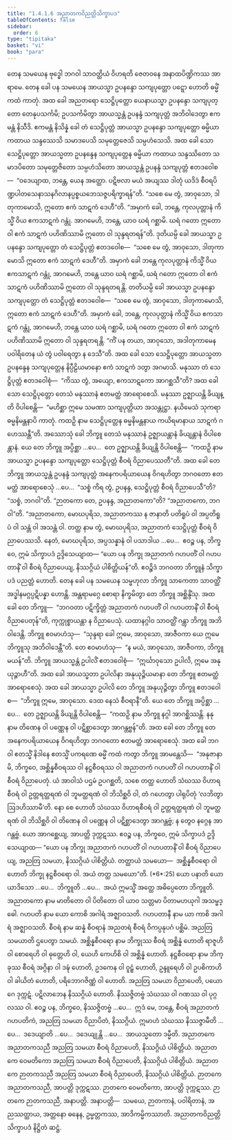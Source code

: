 ```yaml
---
title: "1.4.1.6 အညာတကဝိညတ္တိသိက္ခာပဒ"
tableOfContents: false
sidebar:
  order: 6
type: "tipitaka"
basket: "vi"
book: "para"
---
```



<DynamicBreadcrumb />

<Division number="515" book="para" e="ch" v="1" p="311">

<Paragraph number="1974" book="para">
တေန သမယေန ဗုဒ္ဓေါ ဘဂဝါ သာဝတ္ထိယံ ဝိဟရတိ ဇေတဝနေ အနာထပိဏ္ဍိကဿ အာရာမေ. တေန ခေါ ပန သမယေန အာယသ္မာ ဥပနန္ဒော သကျပုတ္တော ပဋ္ဋော ဟောတိ ဓမ္မိံ ကထံ ကာတုံ. အထ ခေါ အညတရော သေဋ္ဌိပုတ္တော ယေနာယသ္မာ ဥပနန္ဒော သကျပုတ္တော တေနုပသင်္ကမိ; ဥပသင်္ကမိတွာ အာယသ္မန္တံ ဥပနန္ဒံ သကျပုတ္တံ အဘိဝါဒေတွာ ဧကမန္တံ နိသီဒိ. ဧကမန္တံ နိသိန္နံ ခေါ တံ သေဋ္ဌိပုတ္တံ အာယသ္မာ ဥပနန္ဒော သကျပုတ္တော ဓမ္မိယာ ကထာယ သန္ဒဿေသိ သမာဒပေသိ သမုတ္တေဇေသိ သမ္ပဟံသေသိ. အထ ခေါ သော သေဋ္ဌိပုတ္တော အာယသ္မတာ ဥပနန္ဒေန သကျပုတ္တေန ဓမ္မိယာ ကထာယ သန္ဒဿိတော သမာဒပိတော သမုတ္တေဇိတော သမ္ပဟံသိတော အာယသ္မန္တံ ဥပနန္ဒံ သကျပုတ္တံ ဧတဒဝေါစ—  “ဝဒေယျာထ, ဘန္တေ, ယေန အတ္ထော. ပဋိဗလာ မယံ အယျဿ ဒါတုံ ယဒိဒံ စီဝရပိဏ္ဍပါတသေနာသနဂိလာနပ္ပစ္စယဘေသဇ္ဇပရိက္ခာရန်”တိ. “သစေ မေ တွံ, အာဝုသော, ဒါတုကာမောသိ, ဣတော ဧကံ သာဋကံ ဒေဟီ”တိ. “အမှာကံ ခေါ, ဘန္တေ, ကုလပုတ္တာနံ ကိသ္မိံ ဝိယ ဧကသာဋကံ ဂန္တုံ. အာဂမေဟိ, ဘန္တေ, ယာဝ ဃရံ ဂစ္ဆာမိ. ဃရံ ဂတော ဣတော ဝါ ဧကံ သာဋကံ ပဟိဏိဿာမိ ဣတော ဝါ သုန္ဒရတရန်”တိ.
</Paragraph>

<Paragraph number="1975" book="para">
ဒုတိယမ္ပိ ခေါ အာယသ္မာ ဥပနန္ဒော သကျပုတ္တော တံ သေဋ္ဌိပုတ္တံ ဧတဒဝေါစ—  “သစေ မေ တွံ, အာဝုသော, ဒါတုကာမောသိ ဣတော ဧကံ သာဋကံ ဒေဟီ”တိ. အမှာကံ ခေါ ဘန္တေ ကုလပုတ္တာနံ ကိသ္မိံ ဝိယ ဧကသာဋကံ ဂန္တုံ, အာဂမေဟိ, ဘန္တေ ယာဝ ဃရံ ဂစ္ဆာမိ, ဃရံ ဂတော ဣတော ဝါ ဧကံ သာဋကံ ပဟိဏိဿာမိ ဣတော ဝါ သုန္ဒရတရန္တိ.
</Paragraph>

<Paragraph number="1976" book="para">
တတိယမ္ပိ ခေါ အာယသ္မာ ဥပနန္ဒော သကျပုတ္တော တံ သေဋ္ဌိပုတ္တံ ဧတဒဝေါစ—  “သစေ မေ တွံ, အာဝုသော, ဒါတုကာမောသိ, ဣတော ဧကံ သာဋကံ ဒေဟီ”တိ. အမှာကံ ခေါ, ဘန္တေ, ကုလပုတ္တာနံ ကိသ္မိံ ဝိယ ဧကသာဋကံ ဂန္တုံ, အာဂမေဟိ, ဘန္တေ ယာဝ ဃရံ ဂစ္ဆာမိ, ဃရံ ဂတော ဣတော ဝါ ဧကံ သာဋကံ ပဟိဏိဿာမိ ဣတော ဝါ သုန္ဒရတရန္တိ. “ကိံ ပန တယာ, အာဝုသော, အဒါတုကာမေန ပဝါရိတေန ယံ တွံ ပဝါရေတွာ န ဒေသီ”တိ.
</Paragraph>

<Paragraph number="1977" book="para">
အထ ခေါ သော သေဋ္ဌိပုတ္တော အာယသ္မတာ ဥပနန္ဒေန သကျပုတ္တေန နိပ္ပီဠိယမာနော ဧကံ သာဋကံ ဒတွာ အဂမာသိ. မနုဿာ တံ သေဋ္ဌိပုတ္တံ ဧတဒဝေါစုံ—  “ကိဿ တွံ, အယျော, ဧကသာဋကော အာဂစ္ဆသီ”တိ? အထ ခေါ သော သေဋ္ဌိပုတ္တော တေသံ မနုဿာနံ ဧတမတ္ထံ အာရောစေသိ. မနုဿာ ဥဇ္ဈာယန္တိ ခိယျန္တိ ဝိပါစေန္တိ—  “မဟိစ္ဆာ ဣမေ သမဏာ သကျပုတ္တိယာ အသန္တုဋ္ဌာ. နယိမေသံ သုကရာ ဓမ္မနိမန္တနာပိ ကာတုံ. ကထဉှိ နာမ သေဋ္ဌိပုတ္တေန ဓမ္မနိမန္တနာယ ကယိရမာနာယ သာဋကံ ဂဟေဿန္တီ”တိ.
</Paragraph>

<Paragraph number="1978" book="para">
အဿောသုံ ခေါ ဘိက္ခူ တေသံ မနုဿာနံ ဥဇ္ဈာယန္တာနံ ခိယျန္တာနံ ဝိပါစေန္တာနံ. ယေ တေ ဘိက္ခူ အပ္ပိစ္ဆာ …ပေ…  တေ ဥဇ္ဈာယန္တိ ခိယျန္တိ ဝိပါစေန္တိ—  “ကထဉှိ နာမ အာယသ္မာ ဥပနန္ဒော သကျပုတ္တော သေဋ္ဌိပုတ္တံ စီဝရံ ဝိညာပေဿတီ”တိ.
</Paragraph>

<Paragraph number="1979" book="para">
အထ ခေါ တေ ဘိက္ခူ အာယသ္မန္တံ ဥပနန္ဒံ သကျပုတ္တံ အနေကပရိယာယေန ဝိဂရဟိတွာ ဘဂဝတော ဧတမတ္ထံ အာရောစေသုံ …ပေ…  “သစ္စံ ကိရ တွံ, ဥပနန္ဒ, သေဋ္ဌိပုတ္တံ စီဝရံ ဝိညာပေသီ”တိ? “သစ္စံ, ဘဂဝါ”တိ. “ဉာတကော တေ, ဥပနန္ဒ, အညာတကော”တိ? “အညာတကော, ဘဂဝါ”တိ. “အညာတကော, မောဃပုရိသ, အညာတကဿ န ဇာနာတိ ပတိရူပံ ဝါ အပ္ပတိရူပံ ဝါ သန္တံ ဝါ အသန္တံ ဝါ. တတ္ထ နာမ တွံ, မောဃပုရိသ, အညာတကံ သေဋ္ဌိပုတ္တံ စီဝရံ ဝိညာပေဿသိ. နေတံ, မောဃပုရိသ, အပ္ပသန္နာနံ ဝါ ပသာဒါယ …ပေ…  ဧဝဉ္စ ပန, ဘိက္ခဝေ, ဣမံ သိက္ခာပဒံ ဥဒ္ဒိသေယျာထ—
</Paragraph>

</Division>
<Division number="516" book="para" e="ch" v="1" p="313">

<Paragraph number="1980" book="para">
<Emphasis>“ယော ပန ဘိက္ခု အညာတကံ ဂဟပတိံ ဝါ ဂဟပတာနိံ ဝါ စီဝရံ ဝိညာပေယျ, နိဿဂ္ဂိယံ ပါစိတ္တိယန်”</Emphasis>တိ.
</Paragraph>

<Paragraph number="1981" book="para">
ဧဝဉ္စိဒံ ဘဂဝတာ ဘိက္ခူနံ သိက္ခာပဒံ ပညတ္တံ ဟောတိ.
</Paragraph>

</Division>
<Division number="517" book="para" e="ch" v="1" p="313">

<Paragraph number="1982" book="para">
တေန ခေါ ပန သမယေန သမ္ဗဟုလာ ဘိက္ခူ သာကေတာ သာဝတ္ထိံ အဒ္ဓါနမဂ္ဂပ္ပဋိပန္နာ ဟောန္တိ. အန္တရာမဂ္ဂေ စောရာ နိက္ခမိတွာ တေ ဘိက္ခူ အစ္ဆိန္ဒိံသု. အထ ခေါ တေ ဘိက္ခူ—  “ဘဂဝတာ ပဋိက္ခိတ္တံ အညာတကံ ဂဟပတိံ ဝါ ဂဟပတာနိံ ဝါ စီဝရံ ဝိညာပေတုန်”တိ, ကုက္ကုစ္စာယန္တာ န ဝိညာပေသုံ. ယထာနဂ္ဂါဝ သာဝတ္ထိံ ဂန္တွာ ဘိက္ခူ အဘိဝါဒေန္တိ. ဘိက္ခူ ဧဝမာဟံသု—  “သုန္ဒရာ ခေါ ဣမေ, အာဝုသော, အာဇီဝကာ ယေ ဣမေ ဘိက္ခူသု အဘိဝါဒေန္တီ”တိ. တေ ဧဝမာဟံသု—  “န မယံ, အာဝုသော, အာဇီဝကာ, ဘိက္ခူ မယန်”တိ. ဘိက္ခူ အာယသ္မန္တံ ဥပါလိံ ဧတဒဝေါစုံ—  “ဣင်္ဃာဝုသော ဥပါလိ, ဣမေ အနုယုဉ္ဇာဟီ”တိ. အထ ခေါ အာယသ္မတာ ဥပါလိနာ အနုယုဉ္ဇိယမာနာ တေ ဘိက္ခူ ဧတမတ္ထံ အာရောစေသုံ. အထ ခေါ အာယသ္မာ ဥပါလိ တေ ဘိက္ခူ အနုယုဉ္ဇိတွာ ဘိက္ခူ ဧတဒဝေါစ—  “ဘိက္ခူ ဣမေ, အာဝုသော. ဒေထ နေသံ စီဝရာနီ”တိ. ယေ တေ ဘိက္ခူ အပ္ပိစ္ဆာ …ပေ…  တေ ဥဇ္ဈာယန္တိ ခိယျန္တိ ဝိပါစေန္တိ—  “ကထဉှိ နာမ ဘိက္ခူ နဂ္ဂါ အာဂစ္ဆိဿန္တိ. နနု နာမ တိဏေန ဝါ ပဏ္ဏေန ဝါ ပဋိစ္ဆာဒေတွာ အာဂန္တဗ္ဗန်”တိ.
</Paragraph>

<Paragraph number="1983" book="para">
အထ ခေါ တေ ဘိက္ခူ တေ အနေကပရိယာယေန ဝိဂရဟိတွာ ဘဂဝတော ဧတမတ္ထံ အာရောစေသုံ. အထ ခေါ ဘဂဝါ ဧတသ္မိံ နိဒါနေ ဧတသ္မိံ ပကရဏေ ဓမ္မိံ ကထံ ကတွာ ဘိက္ခူ အာမန္တေသိ—  “အနုဇာနာမိ, ဘိက္ခဝေ, အစ္ဆိန္နစီဝရဿ ဝါ နဋ္ဌစီဝရဿ ဝါ အညာတကံ ဂဟပတိံ ဝါ ဂဟပတာနိံ ဝါ စီဝရံ ဝိညာပေတုံ. ယံ အာဝါသံ ပဌမံ ဥပဂစ္ဆတိ, သစေ တတ္ထ ဟောတိ သံဃဿ ဝိဟာရစီဝရံ ဝါ ဥတ္တရတ္ထရဏံ ဝါ ဘူမတ္ထရဏံ ဝါ ဘိသိစ္ဆဝိ ဝါ, တံ ဂဟေတွာ ပါရုပိတုံ ‘လဘိတွာ ဩဒဟိဿာမီ’တိ. နော စေ ဟောတိ သံဃဿ ဝိဟာရစီဝရံ ဝါ ဥတ္တရတ္ထရဏံ ဝါ ဘူမတ္ထရဏံ ဝါ ဘိသိစ္ဆဝိ ဝါ တိဏေန ဝါ ပဏ္ဏေန ဝါ ပဋိစ္ဆာဒေတွာ အာဂန္တဗ္ဗံ; န တွေဝ နဂ္ဂေန အာဂန္တဗ္ဗံ. ယော အာဂစ္ဆေယျ, အာပတ္တိ ဒုက္ကဋဿ. ဧဝဉ္စ ပန, ဘိက္ခဝေ, ဣမံ သိက္ခာပဒံ ဥဒ္ဒိသေယျာထ—
</Paragraph>

</Division>
<Division number="518" book="para" e="ch" v="1" p="314">

<Paragraph number="1984" book="para">
<Emphasis>“ယော ပန ဘိက္ခု အညာတကံ ဂဟပတိံ ဝါ ဂဟပတာနိံ ဝါ စီဝရံ ဝိညာပေယျ, အညတြ သမယာ, နိဿဂ္ဂိယံ ပါစိတ္တိယံ. တတ္ထာယံ သမယော—  အစ္ဆိန္နစီဝရော ဝါ ဟောတိ ဘိက္ခု နဋ္ဌစီဝရော ဝါ. အယံ တတ္ထ သမယော”</Emphasis>တိ. (*6*:<Emphasis>25</Emphasis>)
</Paragraph>

</Division>
<Division number="519" book="para" e="ch" v="1" p="314">

<Paragraph number="1985" book="para">
<Emphasis>ယော ပနာ</Emphasis>တိ ယော ယာဒိသော …ပေ…  <Emphasis>ဘိက္ခူ</Emphasis>တိ …ပေ…  အယံ ဣမသ္မိံ အတ္ထေ အဓိပ္ပေတော ဘိက္ခူတိ.
</Paragraph>

<Paragraph number="1986" book="para">
<Emphasis>အညာတကော</Emphasis> နာမ မာတိတော ဝါ ပိတိတော ဝါ ယာဝ သတ္တမာ ပိတာမဟယုဂါ အသမ္ဗဒ္ဓေါ.
</Paragraph>

<Paragraph number="1987" book="para">
<Emphasis>ဂဟပတိ</Emphasis> နာမ ယော ကောစိ အဂါရံ အဇ္ဈာဝသတိ.
</Paragraph>

<Paragraph number="1988" book="para">
<Emphasis>ဂဟပတာနီ</Emphasis> နာမ ယာ ကာစိ အဂါရံ အဇ္ဈာဝသတိ.
</Paragraph>

<Paragraph number="1989" book="para">
<Emphasis>စီဝရံ</Emphasis> နာမ ဆန္နံ စီဝရာနံ အညတရံ စီဝရံ ဝိကပ္ပနုပဂံ ပစ္ဆိမံ.
</Paragraph>

<Paragraph number="1990" book="para">
<Emphasis>အညတြ သမယာ</Emphasis>တိ ဌပေတွာ သမယံ.
</Paragraph>

<Paragraph number="1991" book="para">
<Emphasis>အစ္ဆိန္နစီဝရော</Emphasis> နာမ ဘိက္ခုဿ စီဝရံ အစ္ဆိန္နံ ဟောတိ ရာဇူဟိ ဝါ စောရေဟိ ဝါ ဓုတ္တေဟိ ဝါ, ယေဟိ ကေဟိစိ ဝါ အစ္ဆိန္နံ ဟောတိ.
</Paragraph>

<Paragraph number="1992" book="para">
<Emphasis>နဋ္ဌစီဝရော</Emphasis> နာမ ဘိက္ခုဿ စီဝရံ အဂ္ဂိနာ ဝါ ဒဍ္ဎံ ဟောတိ, ဥဒကေန ဝါ ဝူဠှံ ဟောတိ, ဥန္ဒူရေဟိ ဝါ ဥပစိကာဟိ ဝါ ခါယိတံ ဟောတိ, ပရိဘောဂဇိဏ္ဏံ ဝါ ဟောတိ.
</Paragraph>

<Paragraph number="1993" book="para">
အညတြ သမယာ ဝိညာပေတိ, ပယောဂေ ဒုက္ကဋံ. ပဋိလာဘေန နိဿဂ္ဂိယံ ဟောတိ. နိဿဇ္ဇိတဗ္ဗံ သံဃဿ ဝါ ဂဏဿ ဝါ ပုဂ္ဂလဿ ဝါ. ဧဝဉ္စ ပန, ဘိက္ခဝေ, နိဿဇ္ဇိတဗ္ဗံ …ပေ…  ဣဒံ မေ, ဘန္တေ, စီဝရံ အညာတကံ ဂဟပတိကံ, အညတြ သမယာ ဝိညာပိတံ, နိဿဂ္ဂိယံ. ဣမာဟံ သံဃဿ နိဿဇ္ဇာမီတိ …ပေ…  ဒဒေယျာတိ …ပေ…  ဒဒေယျုန္တိ …ပေ…  အာယသ္မတော ဒမ္မီတိ.
</Paragraph>

</Division>
<Division number="520" book="para" e="ch" v="1" p="315">

<Paragraph number="1994" book="para">
အညာတကေ အညာတကသညီ အညတြ သမယာ စီဝရံ ဝိညာပေတိ, နိဿဂ္ဂိယံ ပါစိတ္တိယံ. အညာတကေ ဝေမတိကော အညတြ သမယာ စီဝရံ ဝိညာပေတိ, နိဿဂ္ဂိယံ ပါစိတ္တိယံ. အညာတကေ ဉာတကသညီ အညတြ သမယာ စီဝရံ ဝိညာပေတိ, နိဿဂ္ဂိယံ ပါစိတ္တိယံ.
</Paragraph>

<Paragraph number="1995" book="para">
ဉာတကေ အညာတကသညီ, အာပတ္တိ ဒုက္ကဋဿ. ဉာတကေ ဝေမတိကော, အာပတ္တိ ဒုက္ကဋဿ. ဉာတကေ ဉာတကသညီ, အနာပတ္တိ.
</Paragraph>

</Division>
<Division number="521" book="para" e="ch" v="1" p="315">

<Paragraph number="1996" book="para">
အနာပတ္တိ—  သမယေ, ဉာတကာနံ, ပဝါရိတာနံ, အညဿတ္ထာယ, အတ္တနော ဓနေန, ဥမ္မတ္တကဿ, အာဒိကမ္မိကဿာတိ.

</Paragraph>
</Division>

<Paragraph number="1997" type="center" book="para">
အညာတကဝိညတ္တိသိက္ခာပဒံ နိဋ္ဌိတံ ဆဋ္ဌံ.
</Paragraph>